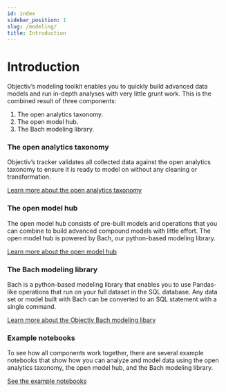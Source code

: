 ```yaml
---
id: index
sidebar_position: 1
slug: /modeling/
title: Introduction
---
```


# Introduction

Objectiv’s modeling toolkit enables you to quickly build advanced data models and run in-depth analyses with
very little grunt work. This is the combined result of three components:

1. The open analytics taxonomy.
1. The open model hub.
1. The Bach modeling library.

### The open analytics taxonomy

Objectiv’s tracker validates all collected data against the open analytics taxonomy to ensure it is ready to
model on without any cleaning or transformation.

[Learn more about the open analytics taxonomy](/docs/taxonomy/)

### The open model hub

The open model hub consists of pre-built models and operations that you can combine to build advanced
compound models with little effort. The open model hub is powered by Bach, our python-based modeling library.

[Learn more about the open model hub](/modeling/open-model-hub/index.mdx)

### The Bach modeling library

Bach is a python-based modeling library that enables you to use Pandas-like operations that run on your full
dataset in the SQL database. Any data set or model built with Bach can be converted to an SQL statement with
a single command.

[Learn more about the Objectiv Bach modeling libary](/modeling/bach/index.mdx)

### Example notebooks

To see how all components work together, there are several example notebooks that show how you can analyze
and model data using the open analytics taxonomy, the open model hub, and the Bach modeling library.

[See the example notebooks](/modeling/example-notebooks/index.mdx)
